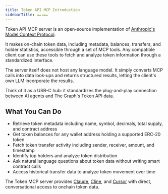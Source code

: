 ```yaml
---
title: Token API MCP Introduction
sidebarTitle: مقدمة
---
```


Token API MCP server is an open-source implementation of [Anthropic's Model Context Protocol](https://modelcontextprotocol.io/introduction).

It makes on-chain token data, including metadata, balances, transfers, and holder statistics, accessible through a set of MCP tools. Any compatible client can use these tools to fetch and analyze token information through a standardized interface.

The server itself does not host any language model. It simply converts MCP calls into data look-ups and returns structured results, letting the client's own LLM incorporate the results.

Think of it as a USB-C hub: it standardizes the plug-and-play connection between AI agents and The Graph's Token API data.

## What You Can Do

- Retrieve token metadata including name, symbol, decimals, total supply, and contract address
- Get token balances for any wallet address holding a supported ERC-20 token
- Fetch token transfer activity including sender, receiver, amount, and timestamp
- Identify top holders and analyze token distribution
- Ask natural language questions about token data without writing smart contract calls
- Access historical transfer data to analyze token movement over time

The Token MCP server provides [Claude](/ai-suite/token-api-mcp/claude/), [Cline](/ai-suite/token-api-mcp/cline/), and [Cursor](/ai-suite/token-api-mcp/cursor/) with direct, conversational access to onchain token data.
